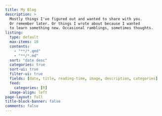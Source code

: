 ```yaml
---
title: My Blog
description: >
  Mostly things I've figured out and wanted to share with you.
  Or remember later. Or things I wrote about because I wanted
  to learn something new. Occasional ramblings, sometimes thoughts.
listing:
  type: default
  max-items: 10
  contents:
    - "**/*.qmd"
    - "**/*.md"
  sort: "date desc"
  categories: true
  sort-ui: true
  filter-ui: true
  fields: [date, title, reading-time, image, description, categories]
  feed:
    categories: [R]
  image-align: left
page-layout: full
title-block-banner: false
comments: false
---
```

